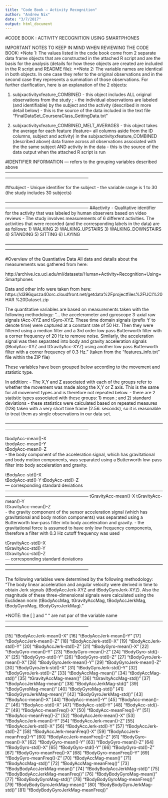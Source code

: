```yaml
---
title: "Code Book — Activity Recognition"
author: "Andrew Nix"
date: "3/7/2017"
output: html_document
---
```


#CODE BOOK : ACTIVITY RECOGNITION USING SMARTPHONES

IMPORTANT NOTES TO KEEP IN MIND WHEN REVIEWING THE CODE BOOK: *Note 1:
The values listed in the code book come from 2 separate data frame
objects that are constructed in the attached R script and are the basis
for the analysis (details for how these objects are created are included
in the R script and README file): **Note 2:  The variable names are
identical in both objects.  In one case they refer to the original
observations and in the second case they represents a summation of those
observations.   For further clarification, here is an explanation of the
2 objects:

1) subjxactivityxfeature_COMBINED - this object includes ALL original
observations from the study ; - the individual observations are labeled
(and identifiable) by the subject and the activity (described in more
detail below) - this is the source of the data included in the text file
“FinalDataSet_CourseraClass_GettingData.txt”

2) subjxactivityxfeature_COMBINED_MELT_AVERAGES - this object takes the
average for each feature (feature= all columns aside from the ID
columns, subject and activity) in the
        subjxactivityxfeature_COMBINED (described above) data frame
across all observations associated with the the same subject AND
activity in the data - this is the source of the data output when the
attached R script is run


#IDENTIFIER INFORMATION 
— refers to the grouping variables described
above 
——————————————————————————————————————————————————————— 

##subject -
Unique identifier for the subject - the variable range is 1 to 30 (the
study includes 30 subjects)

——————————————————————————————————————————————————————— 
##activity -
Qualitative identifier for the activity that was labeled by human
observers based on video reviews - The study involves measurements of 6
different activities. The activities that were recorded (and the
corresponding labels in the data) are as follows: 1)  WALKING 2) 
WALKING_UPSTAIRS 3)  WALKING_DOWNSTAIRS 4)   STANDING 5)  SITTING 6) 
LAYING  


———————————————————————————————————————————————————————

#Overview of the Quantiative Data All data and details about the measurements was gathered from here:  

http://archive.ics.uci.edu/ml/datasets/Human+Activity+Recognition+Using+
Smartphones

Data and other info were taken from here:
https://d396qusza40orc.cloudfront.net/getdata%2Fprojectfiles%2FUCI%20HAR
%20Dataset.zip


The quantitative variables are based on measurements taken with the
following methodology: “… the accelerometer and gyroscope 3-axial raw
signals tAcc-XYZ and tGyro-XYZ. These time domain signals (prefix 't' to
denote time) were captured at a constant rate of 50 Hz. Then they were
filtered using a median filter and a 3rd order low pass Butterworth
filter with a corner frequency of 20 Hz to remove noise.  Similarly, the
acceleration signal was then separated into body and gravity
acceleration signals (tBodyAcc-XYZ and tGravityAcc-XYZ) using another
low pass Butterworth filter with a corner frequency of 0.3 Hz.” (taken
from the “features_info.txt” file within the ZIP file)

These variables have been grouped below according to the movement and
statistic type.

In addition: - The X,Y and Z associated with each of the groups refer to
whether the movement was made along the X,Y or Z axis. This is the same
for all movement types and is therefore not repeated below. - there are
2 statistic types associated with these groups: 1) mean ; and 2)
standard deviations - these statistics were calculated based on repeated
measures (128) taken with a very short time frame (2.56. seconds), so it
is reasonable to treat them as single observations in our data set.

———————————————————————————————————————————————————————

tbodyAcc-mean()-X  
tbodyAcc-mean()-Y  
tBodyAcc-mean()-Z  
- the body component of the  acceleration signal, which has gravitational and body motion components, was separated using a Butterworth low-pass filter
into body acceleration and gravity.

tBodyAcc-std()-X  
tBodyAcc-std()-Y 
tBodyAcc-std()-Z   
— corresponding standard deviations
———————————————————————————————————————————————————————
tGravityAcc-mean()-X 
tGravityAcc-mean()-Y  
tGravityAcc-mean()-Z  
- the gravity component of the sensor acceleration signal (which has
gravitational and body motion components) was separated using a
Butterworth low-pass filter into body acceleration and gravity. - the
gravitational force is assumed to have only low frequency components,
therefore a filter with 0.3 Hz cutoff frequency was used

tGravityAcc-std()-X  
tGravityAcc-std()-Y  
tGravityAcc-std()-Z  
— corresponding standard deviations
———————————————————————————————————————————————————————

The following variables were determined by the following methodology:
“The body linear acceleration and angular velocity were derived in time
to obtain Jerk signals (tBodyAccJerk-XYZ and tBodyGyroJerk-XYZ). Also
the magnitude of these three-dimensional signals were calculated using
the Euclidean norm (tBodyAccMag, tGravityAccMag, tBodyAccJerkMag,
tBodyGyroMag, tBodyGyroJerkMag).”

*NOTE: the [ ] and “ “ are not par of the variable name
———————————————————————————————————————————————————————

[15] “tBodyAccJerk-mean()-X" [16] "tBodyAccJerk-mean()-Y" [17]
"tBodyAccJerk-mean()-Z" [18] "tBodyAccJerk-std()-X" [19]
"tBodyAccJerk-std()-Y" [20] "tBodyAccJerk-std()-Z" [21]
"tBodyGyro-mean()-X" [22] "tBodyGyro-mean()-Y" [23] "tBodyGyro-mean()-Z"
[24] "tBodyGyro-std()-X" [25] "tBodyGyro-std()-Y" [26]
"tBodyGyro-std()-Z" [27] "tBodyGyroJerk-mean()-X" [28]
"tBodyGyroJerk-mean()-Y" [29] "tBodyGyroJerk-mean()-Z" [30]
"tBodyGyroJerk-std()-X" [31] "tBodyGyroJerk-std()-Y" [32]
"tBodyGyroJerk-std()-Z" [33] "tBodyAccMag-mean()" [34]
"tBodyAccMag-std()" [35] "tGravityAccMag-mean()" [36]
"tGravityAccMag-std()" [37] "tBodyAccJerkMag-mean()" [38]
"tBodyAccJerkMag-std()" [39] "tBodyGyroMag-mean()" [40]
"tBodyGyroMag-std()" [41] "tBodyGyroJerkMag-mean()" [42]
"tBodyGyroJerkMag-std()" [43] "fBodyAcc-mean()-X" [44]
"fBodyAcc-mean()-Y" [45] "fBodyAcc-mean()-Z" [46] "fBodyAcc-std()-X"
[47] "fBodyAcc-std()-Y" [48] "fBodyAcc-std()-Z" [49]
"fBodyAcc-meanFreq()-X" [50] "fBodyAcc-meanFreq()-Y" [51]
"fBodyAcc-meanFreq()-Z" [52] "fBodyAccJerk-mean()-X" [53]
"fBodyAccJerk-mean()-Y" [54] "fBodyAccJerk-mean()-Z" [55]
"fBodyAccJerk-std()-X" [56] "fBodyAccJerk-std()-Y" [57]
"fBodyAccJerk-std()-Z" [58] "fBodyAccJerk-meanFreq()-X" [59]
"fBodyAccJerk-meanFreq()-Y" [60] "fBodyAccJerk-meanFreq()-Z" [61]
"fBodyGyro-mean()-X" [62] "fBodyGyro-mean()-Y" [63] "fBodyGyro-mean()-Z"
[64] "fBodyGyro-std()-X" [65] "fBodyGyro-std()-Y" [66]
"fBodyGyro-std()-Z" [67] "fBodyGyro-meanFreq()-X" [68]
"fBodyGyro-meanFreq()-Y" [69] "fBodyGyro-meanFreq()-Z" [70]
"fBodyAccMag-mean()" [71] "fBodyAccMag-std()" [72]
"fBodyAccMag-meanFreq()" [73] "fBodyBodyAccJerkMag-mean()" [74]
"fBodyBodyAccJerkMag-std()" [75] "fBodyBodyAccJerkMag-meanFreq()" [76]
"fBodyBodyGyroMag-mean()" [77] "fBodyBodyGyroMag-std()" [78]
"fBodyBodyGyroMag-meanFreq()" [79] "fBodyBodyGyroJerkMag-mean()" [80]
"fBodyBodyGyroJerkMag-std()" [81] "fBodyBodyGyroJerkMag-meanFreq()"
